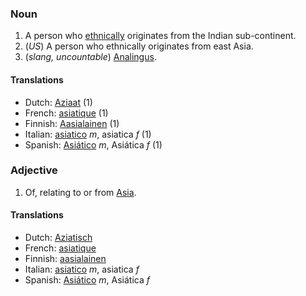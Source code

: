 ===Noun===
# A person who [[ethnic]]ally originates from the Indian sub-continent.
# (''US'') A person who ethnically originates from east Asia.
# (''slang, uncountable'') [[Analingus]].

====Translations====
*Dutch: [[Aziaat]] (1)
*French: [[asiatique]] (1)
*Finnish: [[Aasialainen]] (1)
*Italian: [[asiatico]] ''m'', asiatica ''f'' (1)
*Spanish: [[Asiático]] ''m'', Asiática ''f'' (1)

===Adjective===
# Of, relating to or from [[Asia]].

====Translations====
*Dutch: [[Aziatisch]]
*French: [[asiatique]]
*Finnish: [[aasialainen]]
*Italian: [[asiatico]] ''m'', asiatica ''f''
*Spanish: [[Asiático]] ''m'', Asiática ''f''